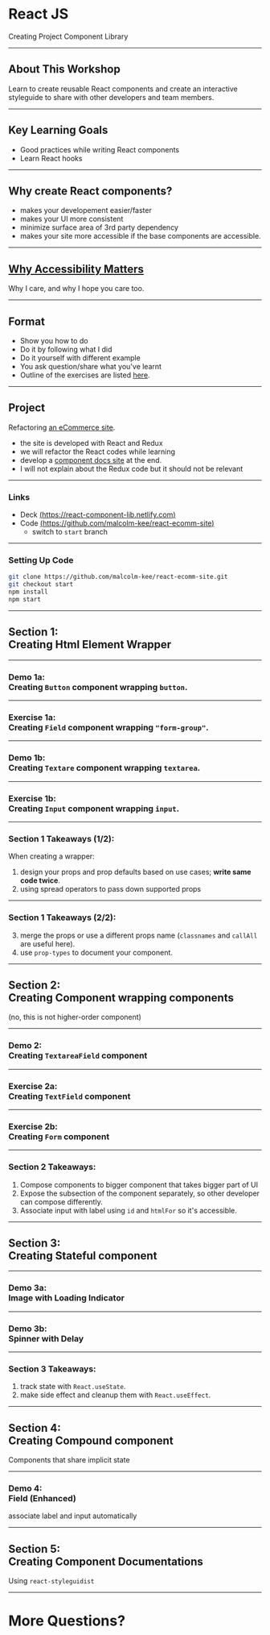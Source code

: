 
<Head>
  <title>React Component Library</title>
  <meta name="author" content="Malcolm Kee Wee Siong" />
</Head>

<Invert>

# React JS

Creating Project Component Library

</Invert>

---

## About This Workshop

Learn to create reusable React components and create an interactive styleguide to share with other developers and team members.

---

## Key Learning Goals

- Good practices while writing React components
- Learn React hooks

---

## Why create React components?

- makes your developement easier/faster
- makes your UI more consistent
- minimize surface area of 3rd party dependency
- makes your site more accessible if the base components are accessible.

---

## [Why Accessibility Matters](https://twitter.com/Microsoft/status/1090973098218668032)

Why I care, and why I hope you care too.

---

## Format

- Show you how to do
- Do it by following what I did
- Do it yourself with different example
- You ask question/share what you've learnt
- Outline of the exercises are listed [here](https://github.com/malcolm-kee/learning-react-components/blob/master/README.md).

---

## Project

Refactoring [an eCommerce site](https://react-ecomm.netlify.com/).

- the site is developed with React and Redux
- we will refactor the React codes while learning
- develop a [component docs site](https://react-ecomm-docs.netlify.com/) at the end.
- I will not explain about the Redux code but it should not be relevant

---

### Links

- Deck [(https://react-component-lib.netlify.com)](https://react-component-lib.netlify.com)
- Code [(https://github.com/malcolm-kee/react-ecomm-site)](https://github.com/malcolm-kee/react-ecomm-site)
  - switch to `start` branch

---

### Setting Up Code

```bash
git clone https://github.com/malcolm-kee/react-ecomm-site.git
git checkout start
npm install
npm start
```

---

<Invert>

## Section 1: <br /> Creating Html Element Wrapper

</Invert>

---

### Demo 1a: <br />Creating `Button` component wrapping `button`.

---

### Exercise 1a: <br />Creating `Field` component wrapping `"form-group"`.

---

### Demo 1b: <br />Creating `Textare` component wrapping `textarea`.

---

### Exercise 1b: <br />Creating `Input` component wrapping `input`.

---

### Section 1 Takeaways (1/2):

When creating a wrapper:

1. design your props and prop defaults based on use cases; **write same code twice**.
2. using spread operators to pass down supported props

---

### Section 1 Takeaways (2/2):

3. merge the props or use a different props name (`classnames` and `callAll` are useful here).
4. use `prop-types` to document your component.

---

<Invert>

## Section 2: <br />Creating Component wrapping components

(no, this is not higher-order component)

</Invert>

---

### Demo 2: <br />Creating `TextareaField` component

---

### Exercise 2a: <br />Creating `TextField` component

---

### Exercise 2b: <br />Creating `Form` component

---

### Section 2 Takeaways:

1. Compose components to bigger component that takes bigger part of UI
1. Expose the subsection of the component separately, so other developer can compose differently.
1. Associate input with label using `id` and `htmlFor` so it's accessible.

---

<Invert>

## Section 3: <br />Creating Stateful component

</Invert>

---

### Demo 3a: <br />Image with Loading Indicator

---

### Demo 3b: <br />Spinner with Delay

---

### Section 3 Takeaways:

1. track state with `React.useState`.
2. make side effect and cleanup them with `React.useEffect`.

---

<Invert>

## Section 4: <br />Creating Compound component

Components that share implicit state

</Invert>

---

### Demo 4: <br />Field (Enhanced)

associate label and input automatically

---

<Invert>

## Section 5: <br />Creating Component Documentations

Using `react-styleguidist`

</Invert>

---

<Invert>

# More Questions?

</Invert>

